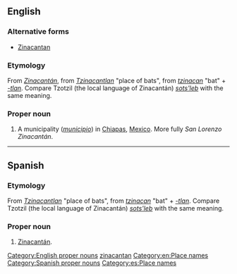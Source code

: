 ==English==
{{wikipedia}}

===Alternative forms===
* [[Zinacantan]]

===Etymology===
From {{etyl|es|en}} ''[[Zinacantán#Spanish|Zinacantán]]'', from {{etyl|nah|en}} ''[[Tzinacantlan]]'' "place of bats", from ''[[tzinacan]]'' "bat" + ''[[-tlan]]''. Compare Tzotzil (the local language of Zinacantán) ''[[sots'leb]]'' with the same meaning.

===Proper noun===
{{head|en|proper nouns}}

# A municipality (''[[municipio]]'') in [[Chiapas]], [[Mexico]]. More fully ''San Lorenzo Zinacantán''.

[[Category:English proper nouns]]
[[Category:English terms spelled with Á|zinacantan]]
[[Category:en:Place names]]

----

==Spanish==

===Etymology===
From {{etyl|nah|es}} ''[[Tzinacantlan]]'' "place of bats", from ''[[tzinacan]]'' "bat" + ''[[-tlan]]''. Compare Tzotzil (the local language of Zinacantán) ''[[sots'leb]]'' with the same meaning.

===Proper noun===
{{head|es|proper nouns}}

# [[Zinacantán#English|Zinacantán]].

[[Category:Spanish proper nouns]]
[[Category:es:Place names]]